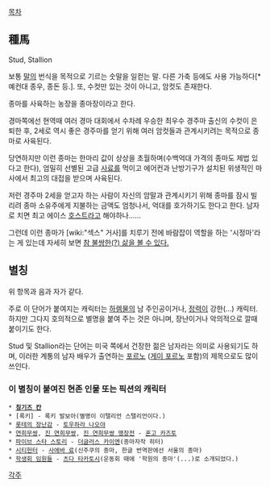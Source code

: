 [[목차]]

== 種馬 ==
Stud, Stallion

보통 [[말]]의 번식을 목적으로 기르는 숫말을 일컫는 말. 다른 가축 등에도 사용 가능하다[* 예컨대 종우, 종돈 등.]. 또, 수컷만 있는 것이 아니고, 암컷도 존재한다.

종마를 사육하는 농장을 종마장이라고 한다.

경마쪽에선 현역때 여러 경마 대회에서 수차례 우승한 최우수 경주마 출신의 수컷이 은퇴한 후, 2세로 역시 좋은 경주마를 얻기 위해 여러 암컷들과 관계시키려는 목적으로 종마로 사육된다. 

당연하지만 이런 종마는 한마리 값이 상상을 초월하며(수백억대 가격의 종마도 제법 있다고 한다), 엄밀히 선별된 고급 [[사료]]를 먹이고 에어컨과 난방기구가 설치된 위생적인 마사에서 최고의 대접을 받으며 사육된다. 

저런 경주마 2세을 얻고자 하는 사람이 자신의 암말과 관계시키기 위해 종마를 잠시 빌리려 종마 소유주에게 지불하는 금액도 엄청나서, 억대를 호가하기도 한다고 한다. 남자로 치면 최고 에이스 [[호스트]]라고 해야하나......

그런데 이런 종마가 [wiki:"섹스" 거사]를 치루기 전에 바람잡이 역할을 하는 '시정마'라는 게 있는데 자세히 보면 [http://image.donga.com/mlbpark/fileUpload/201307/51e3ab90150474431e08.jpg 참 불쌍한(?) 삶을 볼 수 있다.]

== 별칭 ==
위 항목과 음과 자가 같다.

주로 이 단어가 붙여지는 캐릭터는 [[하렘]]물의 남 주인공이거나, [[정력]]이 강한(...) 캐릭터. 하지만 그다지 호의적으로 별명을 붙여 주는 것은 아니며, 장난이거나 악의적으로 깔때 붙이기도 한다.

Stud 및 Stallion라는 단어는 미국 쪽에서 건장한 젊은 남자라는 의미로 사용되기도 하며, 이러한 계통의 남자 배우가 출연하는 [[포르노]] ([[게이 포르노]] 포함)의 제목으로도 많이 쓰인다. 

=== 이 별칭이 붙여진 현존 인물 또는 픽션의 캐릭터 ===
 * '''[[칭기즈 칸]]'''
 * [록키] - 록키 발보아(별명이 이탤리언 스탤리언이다.)
 * [[롯테의 장난감]] - [[토우하라 나오야]]
 * [[연희무쌍]], [[진 연희무쌍]], [[진 연희무쌍 맹장전]] - [[혼고 카즈토]]
 * [[파이브 스타 스토리]] - [[더글러스 카이엔]](종마자작 히터)
 * [[시티헌터]] - [[사에바 료]](신주쿠의 종마, 한글 번역판에선 서울의 종마)
 * [[학생회 임원들]] - [[츠다 타카토시]](운동회 때에 '학원의 종마'(...)로 소개되었다.)

[[각주]]
